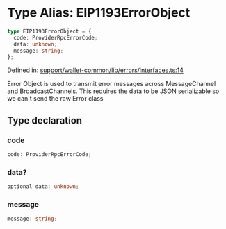 # Type Alias: EIP1193ErrorObject

```ts
type EIP1193ErrorObject = {
  code: ProviderRpcErrorCode;
  data: unknown;
  message: string;
};
```

Defined in: [support/wallet-common/lib/errors/interfaces.ts:14](https://github.com/HappyChainDevs/happychain/blob/99d9c499d60929c60f5b0529191c07ec6adb3faa/support/wallet-common/lib/errors/interfaces.ts#L14)

Error Object is used to transmit error messages
across MessageChannel and BroadcastChannels.
This requires the data to be JSON serializable
so we can't send the raw Error class

## Type declaration

### code

```ts
code: ProviderRpcErrorCode;
```

### data?

```ts
optional data: unknown;
```

### message

```ts
message: string;
```
